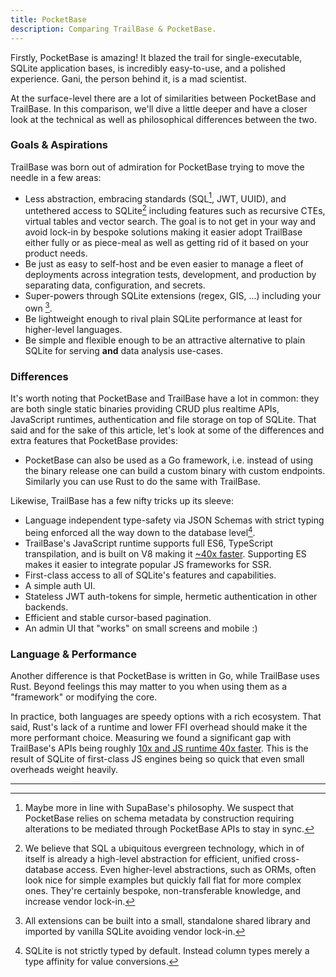 ```yaml
---
title: PocketBase
description: Comparing TrailBase & PocketBase.
---
```


Firstly, PocketBase is amazing! It blazed the trail for single-executable,
SQLite application bases, is incredibly easy-to-use, and a polished
experience. Gani, the person behind it, is a mad scientist.

At the surface-level there are a lot of similarities between PocketBase and
TrailBase. In this comparison, we'll dive a little deeper and have a closer
look at the technical as well as philosophical differences between the two.

### Goals & Aspirations

TrailBase was born out of admiration for PocketBase trying to move the needle
in a few areas:

- Less abstraction, embracing standards (SQL[^1], JWT, UUID), and untethered access
  to SQLite[^2] including features such as recursive CTEs, virtual tables
  and vector search.
  The goal is to not get in your way and avoid lock-in by bespoke solutions
  making it easier adopt TrailBase either fully or as piece-meal as well as
  getting rid of it based on your product needs.
- Be just as easy to self-host and be even easier to manage a fleet of
  deployments across integration tests, development, and production by separating
  data, configuration, and secrets.
- Super-powers through SQLite extensions (regex, GIS, ...) including your own [^3].
- Be lightweight enough to rival plain SQLite performance at least for
  higher-level languages.
- Be simple and flexible enough to be an attractive alternative to plain SQLite
  for serving **and** data analysis use-cases.

### Differences

It's worth noting that PocketBase and TrailBase have a lot in common: they are
both single static binaries providing CRUD plus realtime APIs, JavaScript
runtimes, authentication and file storage on top of SQLite.
That said and for the sake of this article, let's look at some of the
differences and extra features that PocketBase provides:

- PocketBase can also be used as a Go framework, i.e. instead of using the
  binary release one can build a custom binary with custom endpoints.
  Similarly you can use Rust to do the same with TrailBase.

Likewise, TrailBase has a few nifty tricks up its sleeve:

- Language independent type-safety via JSON Schemas with strict typing
  being enforced all the way down to the database level[^4].
- TrailBase's JavaScript runtime supports full ES6, TypeScript transpilation,
  and is built on V8 making it [~40x faster](/reference/benchmarks/#javascript-performance).
  Supporting ES makes it easier to integrate popular JS frameworks for SSR.
- First-class access to all of SQLite's features and capabilities.
- A simple auth UI.
- Stateless JWT auth-tokens for simple, hermetic authentication in other
  backends.
- Efficient and stable cursor-based pagination.
- An admin UI that "works" on small screens and mobile :)

### Language & Performance

Another difference is that PocketBase is written in Go, while TrailBase uses
Rust. Beyond feelings this may matter to you when using them as a "framework"
or modifying the core.

In practice, both languages are speedy options with a rich ecosystem.
That said, Rust's lack of a runtime and lower FFI overhead should make it the
more performant choice.
Measuring we found a significant gap with TrailBase's APIs being roughly
[10x and JS runtime 40x faster](/reference/benchmarks/).
This is the result of SQLite of first-class JS engines being so quick that even
small overheads weight heavily.

<div class="h-[30px]" />

---

[^1]: Maybe more in line with SupaBase's philosophy. We suspect that PocketBase
  relies on schema metadata by construction requiring alterations to be
  mediated through PocketBase APIs to stay in sync.

[^2]: We believe that SQL a ubiquitous evergreen technology, which in of itself
  is already a high-level abstraction for efficient, unified cross-database
  access.
  Even higher-level abstractions, such as ORMs, often look nice for simple
  examples but quickly fall flat for more complex ones. They're certainly
  bespoke, non-transferable knowledge, and increase vendor lock-in.

[^3]:
    All extensions can be built into a small, standalone shared library and
    imported by vanilla SQLite avoiding vendor lock-in.

[^4]: SQLite is not strictly typed by default. Instead column types merely a
    type affinity for value conversions.
